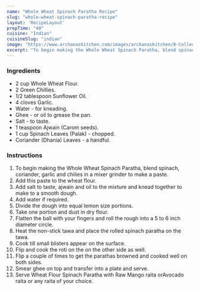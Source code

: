 ---
name: "Whole Wheat Spinach Paratha Recipe"
slug: "whole-wheat-spinach-paratha-recipe"
layout: 'RecipeLayout'
prepTime: "40"
cuisine: "Indian"
cuisineSlug: "indian"
image: "https://www.archanaskitchen.com/images/archanaskitchen/8-Collections/Whole_Wheat_Spinach_Paratha_Recipe_1600.jpg"
excerpt: "To begin making the Whole Wheat Spinach Paratha, blend spinach, coriander, garlic and chilies in a mixer grinder to make a paste"
---

### Ingredients

- 2 cup Whole Wheat Flour.
- 2 Green Chillies.
- 1/2 tablespoon Sunflower Oil.
- 4 cloves Garlic.
- Water - for kneading.
- Ghee - or oil to grease the pan.
- Salt - to taste.
- 1 teaspoon Ajwain (Carom seeds).
- 1 cup Spinach Leaves (Palak) - chopped.
- Coriander (Dhania) Leaves - a handful.

### Instructions

1. To begin making the Whole Wheat Spinach Paratha, blend spinach, coriander, garlic and chilies in a mixer grinder to make a paste.
1. Add this paste to the wheat flour.
1. Add salt to taste, ajwain and oil to the mixture and knead together to make to a smooth dough.
1. Add water if required.
1. Divide the dough into equal lemon size portions.
1. Take one portion and dust in dry flour.
1. Flatten the ball with your fingers and roll the rough into a 5 to 6 inch diameter circle.
1. Heat the non-stick tawa and place the rolled spinach paratha on the tawa.
1. Cook till small blisters appear on the surface.
1. Flip and cook the roti on the on the other side as well.
1. Flip a couple of times to get the parathas browned and cooked well on both sides.
1. Smear ghee on top and transfer into a plate and serve.
1. Serve Wheat Flour Spinach Paratha with Raw Mango raita orAvocado raita or any raita of your choice.
